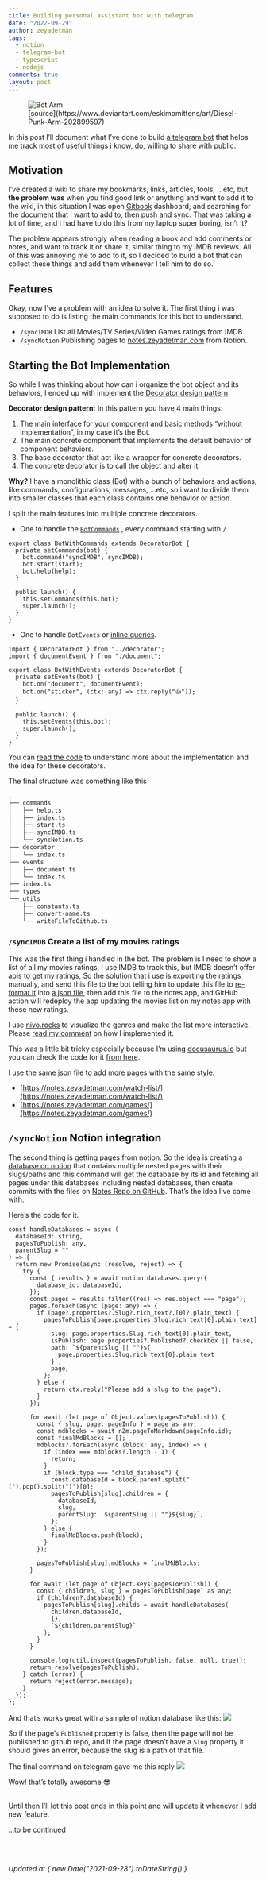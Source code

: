 ```yaml
---
title: Building personal assistant bot with telegram
date: "2022-09-29"
author: zeyadetman
tags:
  - notion
  - telegram-bot
  - typescript
  - nodejs
comments: true
layout: post
---
```


<figure>
  <img
    src="https://images-wixmp-ed30a86b8c4ca887773594c2.wixmp.com/f/06f15b9b-f930-4389-98d6-9a1350406344/d3csubx-ef400f4d-f1d5-4ad0-ad79-397f2a0d9d7a.jpg?token=eyJ0eXAiOiJKV1QiLCJhbGciOiJIUzI1NiJ9.eyJzdWIiOiJ1cm46YXBwOjdlMGQxODg5ODIyNjQzNzNhNWYwZDQxNWVhMGQyNmUwIiwiaXNzIjoidXJuOmFwcDo3ZTBkMTg4OTgyMjY0MzczYTVmMGQ0MTVlYTBkMjZlMCIsIm9iaiI6W1t7InBhdGgiOiJcL2ZcLzA2ZjE1YjliLWY5MzAtNDM4OS05OGQ2LTlhMTM1MDQwNjM0NFwvZDNjc3VieC1lZjQwMGY0ZC1mMWQ1LTRhZDAtYWQ3OS0zOTdmMmEwZDlkN2EuanBnIn1dXSwiYXVkIjpbInVybjpzZXJ2aWNlOmZpbGUuZG93bmxvYWQiXX0.dhXt5qZ_EDROz5mHocVMiecOxis-ZeIYPzghstUSml0"
    alt="Bot Arm"
  />
  <figcaption>
    [source](https://www.deviantart.com/eskimomittens/art/Diesel-Punk-Arm-202899597)
  </figcaption>
</figure>

In this post I’ll document what I’ve done to build [a telegram bot](https://core.telegram.org/bots/api) that helps me track most of useful things i know, do, willing to share with public.

## Motivation

I’ve created a wiki to share my bookmarks, links, articles, tools, …etc, but **the problem was** when you find good link or anything and want to add it to the wiki, in this situation I was open [Gitbook](https://www.gitbook.com/) dashboard, and searching for the document that i want to add to, then push and sync. That was taking a lot of time, and i had have to do this from my laptop super boring, isn’t it?

The problem appears strongly when reading a book and add comments or notes, and want to track it or share it, similar thing to my IMDB reviews. All of this was annoying me to add to it, so I decided to build a bot that can collect these things and add them whenever I tell him to do so.

## Features

Okay, now I’ve a problem with an idea to solve it. The first thing i was supposed to do is listing the main commands for this bot to understand.

- `/syncIMDB` List all Movies/TV Series/Video Games ratings from IMDB.
- `/syncNotion` Publishing pages to [notes.zeyadetman.com](http://notes.zeyadetman.com) from Notion.

## Starting the Bot Implementation

So while I was thinking about how can i organize the bot object and its behaviors, I ended up with implement the [Decorator design pattern](https://refactoring.guru/design-patterns/decorator).

**Decorator design pattern:** In this pattern you have 4 main things:

1. The main interface for your component and basic methods “without implementation”, in my case it’s the Bot.
2. The main concrete component that implements the default behavior of component behaviors.
3. The base decorator that act like a wrapper for concrete decorators.
4. The concrete decorator is to call the object and alter it.

**Why?** I have a monolithic class (Bot) with a bunch of behaviors and actions, like commands, configurations, messages, …etc, so i want to divide them into smaller classes that each class contains one behavior or action.

I split the main features into multiple concrete decorators.

- One to handle the [`BotCommands`](https://core.telegram.org/api/bots/commands) , every command starting with `/`

```tsx
export class BotWithCommands extends DecoratorBot {
  private setCommands(bot) {
    bot.command("syncIMDB", syncIMDB);
    bot.start(start);
    bot.help(help);
  }

  public launch() {
    this.setCommands(this.bot);
    super.launch();
  }
}
```

- One to handle `BotEvents` or [inline queries](https://core.telegram.org/api/bots/inline).

```tsx
import { DecoratorBot } from "../decorator";
import { documentEvent } from "./document";

export class BotWithEvents extends DecoratorBot {
  private setEvents(bot) {
    bot.on("document", documentEvent);
    bot.on("sticker", (ctx: any) => ctx.reply("👍"));
  }

  public launch() {
    this.setEvents(this.bot);
    super.launch();
  }
}
```

You can [read the code](https://github.com/zeyadetman/ben-personal-assistant) to understand more about the implementation and the idea for these decorators.

The final structure was something like this

```bash
.
├── commands
│   ├── help.ts
│   ├── index.ts
│   ├── start.ts
│   ├── syncIMDB.ts
│   └── syncNotion.ts
├── decorator
│   └── index.ts
├── events
│   ├── document.ts
│   └── index.ts
├── index.ts
├── types
└── utils
    ├── constants.ts
    ├── convert-name.ts
    └── writeFileToGithub.ts
```

### `/syncIMDB` Create a list of my movies ratings

This was the first thing i handled in the bot. The problem is I need to show a list of all my movies ratings, I use IMDB to track this, but IMDB doesn’t offer apis to get my ratings, So the solution that i use is exporting the ratings manually, and send this file to the bot telling him to update this file to [re-format it](https://github.com/zeyadetman/ben-personal-assistant/blob/7528d28b6b860c819eadf321d616c3986dd0e4c4/src/commands/syncIMDB.ts#L14) into [a json file](https://github.com/zeyadetman/Notes/blob/main/src/data/imdb.json), then add this file to the notes app, and GitHub action will redeploy the app updating the movies list on my notes app with these new ratings.

I use [nivo.rocks](https://nivo.rocks/) to visualize the genres and make the list more interactive. Please [read my comment](https://github.com/plouc/nivo/issues/920#issuecomment-1256857723) on how I implemented it.

This was a little bit tricky especially because I’m using [docusaurus.io](https://docusaurus.io/) but you can check the code for it [from here](https://github.com/zeyadetman/Notes/edit/main/docs/watch-list/movies.mdx).

I use the same json file to add more pages with the same style.

- [https://notes.zeyadetman.com/watch-list/](https://notes.zeyadetman.com/watch-list/)
- [https://notes.zeyadetman.com/games/](https://notes.zeyadetman.com/games/)

## `/syncNotion` Notion integration

The second thing is getting pages from notion. So the idea is creating a [database on notion](https://www.notion.so/help/intro-to-databases) that contains multiple nested pages with their slugs/paths and this command will get the database by its id and fetching all pages under this databases including nested databases, then create commits with the files on [Notes Repo on GitHub](https://github.com/zeyadetman/Notes/). That’s the idea I’ve came with.

Here’s the code for it.

```tsx
const handleDatabases = async (
  databaseId: string,
  pagesToPublish: any,
  parentSlug = ""
) => {
  return new Promise(async (resolve, reject) => {
    try {
      const { results } = await notion.databases.query({
        database_id: databaseId,
      });
      const pages = results.filter((res) => res.object === "page");
      pages.forEach(async (page: any) => {
        if (page?.properties?.Slug?.rich_text?.[0]?.plain_text) {
          pagesToPublish[page.properties.Slug.rich_text[0].plain_text] = {
            slug: page.properties.Slug.rich_text[0].plain_text,
            isPublish: page.properties?.Published?.checkbox || false,
            path: `${parentSlug || ""}${
              page.properties.Slug.rich_text[0].plain_text
            }`,
            page,
          };
        } else {
          return ctx.reply("Please add a slug to the page");
        }
      });

      for await (let page of Object.values(pagesToPublish)) {
        const { slug, page: pageInfo } = page as any;
        const mdblocks = await n2m.pageToMarkdown(pageInfo.id);
        const finalMdBlocks = [];
        mdblocks?.forEach(async (block: any, index) => {
          if (index === mdblocks?.length - 1) {
            return;
          }
          if (block.type === "child_database") {
            const databaseId = block.parent.split("(").pop().split(")")[0];
            pagesToPublish[slug].children = {
              databaseId,
              slug,
              parentSlug: `${parentSlug || ""}${slug}`,
            };
          } else {
            finalMdBlocks.push(block);
          }
        });

        pagesToPublish[slug].mdBlocks = finalMdBlocks;
      }

      for await (let page of Object.keys(pagesToPublish)) {
        const { children, slug } = pagesToPublish[page] as any;
        if (children?.databaseId) {
          pagesToPublish[slug].childs = await handleDatabases(
            children.databaseId,
            {},
            `${children.parentSlug}`
          );
        }
      }

      console.log(util.inspect(pagesToPublish, false, null, true));
      return resolve(pagesToPublish);
    } catch (error) {
      return reject(error.message);
    }
  });
};
```

And that’s works great with a sample of notion database like this:
![](/assets/telegram-bot-img1.PNG)

So if the page’s `Published` property is false, then the page will not be published to github repo, and if the page doesn’t have a `Slug` property it should gives an error, because the slug is a path of that file.

The final command on telegram gave me this reply
![](/assets/telegram-bot-img2.PNG)

Wow! that’s totally awesome 😎

<br />
Until then I’ll let this post ends in this point and will update it whenever I add
new feature.

…to be continued

<br />
<br />

_Updated at { new Date("2021-09-28").toDateString() }_
